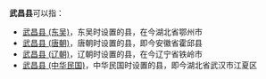 '''武昌县'''可以指：
*[[武昌县_(东吴)|武昌县 (东吴)]]，东吴时设置的县，在今湖北省鄂州市
*[[武昌县_(唐朝)|武昌县 (唐朝)]]，唐朝时设置的县，即今安徽省霍邱县
*[[武昌县_(辽朝)|武昌县 (辽朝)]]，辽朝时设置的县，在今辽宁省铁岭市
*[[武昌县_(中华民国)|武昌县 (中华民国)]]，中华民国时设置的县，即今湖北省武汉市江夏区

{{Disambig|W|Cat=三字中国县名消歧义}}